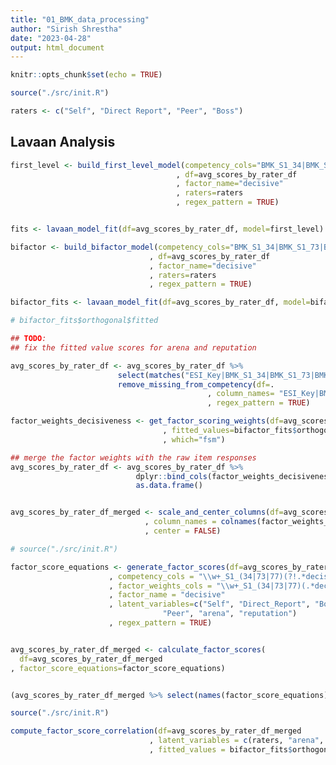 ```yaml
---
title: "01_BMK_data_processing"
author: "Sirish Shrestha"
date: "2023-04-28"
output: html_document
---
```


```r

knitr::opts_chunk$set(echo = TRUE)

source("./src/init.R")

raters <- c("Self", "Direct Report", "Peer", "Boss")

```


## Lavaan Analysis

```r

first_level <- build_first_level_model(competency_cols="BMK_S1_34|BMK_S1_73|BMK_S1_77"
                                     , df=avg_scores_by_rater_df
                                     , factor_name="decisive"
                                     , raters=raters
                                     , regex_pattern = TRUE)


fits <- lavaan_model_fit(df=avg_scores_by_rater_df, model=first_level)

```



```r

bifactor <- build_bifactor_model(competency_cols="BMK_S1_34|BMK_S1_73|BMK_S1_77"
                               , df=avg_scores_by_rater_df
                               , factor_name="decisive"
                               , raters=raters
                               , regex_pattern = TRUE)

bifactor_fits <- lavaan_model_fit(df=avg_scores_by_rater_df, model=bifactor)

# bifactor_fits$orthogonal$fitted

## TODO: 
## fix the fitted value scores for arena and reputation

```



```r

avg_scores_by_rater_df <- avg_scores_by_rater_df %>% 
                        select(matches("ESI_Key|BMK_S1_34|BMK_S1_73|BMK_S1_77|BMK_S2_8|BMK_S2_13|BMK_S2_15|BMK_S2_19|BMK_S2_22|BMK_S2_17|BMK_S2_25|BMK_S2_35|BMK_S2_18|BMK_S2_21|BMK_S2_23|BMK_S2_28|BMK_S2_30|BMK_S2_34|BMK_S2_36|BMK_S2_6|BMK_S2_7|BMK_S2_12|BMK_S2_14|BMK_S2_10|BMK_S2_5|BMK_S2_16|BMK_S2_26|BMK_S2_24|BMK_S2_33|BMK_S2_2|BMK_S2_20|BMK_S2_27|BMK_S2_29|BMK_S2_31|BMK_S2_32|BMK_S2_3|BMK_S2_4|BMK_S2_1|BMK_S2_11|BMK_S2_9|BMK_S5_1|BMK_S5_2|BMK_S5_3|BMK_S5_4|BMK_S5_5|BMK_S5_6|BMK_S5_7|BMK_S5_8|BMK_S5_9")) %>% 
                        remove_missing_from_competency(df=.
                                            , column_names= "ESI_Key|BMK_S1_34|BMK_S1_73|BMK_S1_77"
                                            , regex_pattern = TRUE)


```



```r


factor_weights_decisiveness <- get_factor_scoring_weights(df=avg_scores_by_rater_df
                                  , fitted_values=bifactor_fits$orthogonal$fitted
                                  , which="fsm")

## merge the factor weights with the raw item responses
avg_scores_by_rater_df <- avg_scores_by_rater_df %>% 
                            dplyr::bind_cols(factor_weights_decisiveness) %>%
                            as.data.frame()


avg_scores_by_rater_df_merged <- scale_and_center_columns(df=avg_scores_by_rater_df
                              , column_names = colnames(factor_weights_decisiveness)
                              , center = FALSE)


```




```r

# source("./src/init.R")

factor_score_equations <- generate_factor_scores(df=avg_scores_by_rater_df_merged
                      , competency_cols = "\\w+_S1_(34|73|77)(?!.*decisive).*"
                      , factor_weights_cols = "\\w+_S1_(34|73|77)(.*decisive)."
                      , factor_name = "decisive"
                      , latent_variables=c("Self", "Direct_Report", "Boss", 
                                  "Peer", "arena", "reputation")
                      , regex_pattern = TRUE)


avg_scores_by_rater_df_merged <- calculate_factor_scores(
  df=avg_scores_by_rater_df_merged
, factor_score_equations=factor_score_equations)


(avg_scores_by_rater_df_merged %>% select(names(factor_score_equations)))

```



```r

source("./src/init.R")

compute_factor_score_correlation(df=avg_scores_by_rater_df_merged
                               , latent_variables = c(raters, "arena", "reputation")
                               , fitted_values = bifactor_fits$orthogonal$fitted)

```

